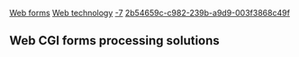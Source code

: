 [[Property:title|Web forms]]
[[Property:link_title|Web technology]]
[[Property:weight|-7]]
[[Property:uuid|2b54659c-c982-239b-a9d9-003f3868c49f]]
== Web CGI forms processing solutions==


